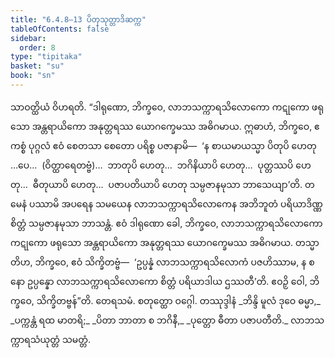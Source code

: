 ```yaml
---
title: "6.4.8–13 ပိတုသုတ္တာဒိဆက္က"
tableOfContents: false
sidebar:
  order: 8
type: "tipitaka"
basket: "su"
book: "sn"
---
```



<DynamicBreadcrumb />

<Division number="187" book="sn" e="ch" v="18" p="307">

<Paragraph number="1105" book="sn">
သာဝတ္ထိယံ ဝိဟရတိ. “ဒါရုဏော, ဘိက္ခဝေ, လာဘသက္ကာရသိလောကော ကဋုကော ဖရုသော အန္တရာယိကော အနုတ္တရဿ ယောဂက္ခေမဿ အဓိဂမာယ. ဣဓာဟံ, ဘိက္ခဝေ, ဧကစ္စံ ပုဂ္ဂလံ ဧဝံ စေတသာ စေတော ပရိစ္စ ပဇာနာမိ—  ‘န စာယမာယသ္မာ ပိတုပိ ဟေတု …ပေ…  (ဝိတ္ထာရေတဗ္ဗံ)…  ဘာတုပိ ဟေတု…  ဘဂိနိယာပိ ဟေတု…  ပုတ္တဿပိ ဟေတု…  ဓီတုယာပိ ဟေတု…  ပဇာပတိယာပိ ဟေတု သမ္ပဇာနမုသာ ဘာသေယျာ’တိ. တမေနံ ပဿာမိ အပရေန သမယေန လာဘသက္ကာရသိလောကေန အဘိဘူတံ ပရိယာဒိဏ္ဏစိတ္တံ သမ္ပဇာနမုသာ ဘာသန္တံ. ဧဝံ ဒါရုဏော ခေါ, ဘိက္ခဝေ, လာဘသက္ကာရသိလောကော ကဋုကော ဖရုသော အန္တရာယိကော အနုတ္တရဿ ယောဂက္ခေမဿ အဓိဂမာယ. တသ္မာတိဟ, ဘိက္ခဝေ, ဧဝံ သိက္ခိတဗ္ဗံ—  ‘ဥပ္ပန္နံ လာဘသက္ကာရသိလောကံ ပဇဟိဿာမ, န စ နော ဥပ္ပန္နော လာဘသက္ကာရသိလောကော စိတ္တံ ပရိယာဒါယ ဌဿတီ’တိ. ဧဝဉှိ ဝေါ, ဘိက္ခဝေ, သိက္ခိတဗ္ဗန်”တိ.

</Paragraph>
</Division>

<Paragraph number="1106" type="center" book="sn">
တေရသမံ.



</Paragraph>

<Paragraph number="1107" type="center" book="sn">
စတုတ္ထော ဝဂ္ဂေါ.



</Paragraph>

<Paragraph number="1108" type="center" book="sn">
တဿုဒ္ဒါနံ


</Paragraph>

<Paragraph number="1109" type="verses" book="sn">
_ဘိန္ဒိ မူလံ ဒုဝေ ဓမ္မာ,_  
_ပက္ကန္တံ ရထ မာတရိ;_  
_ပိတာ ဘာတာ စ ဘဂိနီ,_  
_ပုတ္တော ဓီတာ ပဇာပတီတိ._  


</Paragraph>

<Paragraph number="1110" type="center" book="sn">
လာဘသက္ကာရသံယုတ္တံ သမတ္တံ.
</Paragraph>